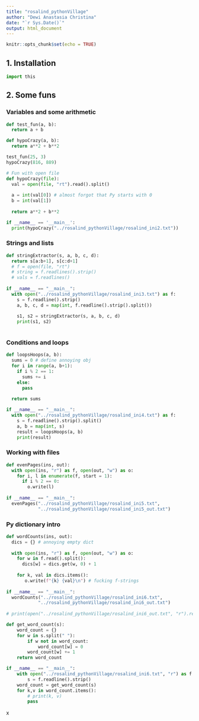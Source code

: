```yaml
---
title: "rosalind_pythonVillage"
author: "Dewi Anastasia Christina"
date: "`r Sys.Date()`"
output: html_document
---
```


```r
knitr::opts_chunk$set(echo = TRUE)
```

## 1. Installation

```python
import this
```

## 2. Some funs

### Variables and some arithmetic

```python
def test_fun(a, b):
  return a + b

def hypoCrazy(a, b):
  return a**2 + b**2

test_fun(25, 3)
hypoCrazy(816, 889)


```

```python
# Fun with open file
def hypoCrazy(file):
  val = open(file, "rt").read().split()
  
  a = int(val[0]) # almost forgot that Py starts with 0
  b = int(val[1])
  
  return a**2 + b**2

if __name__ == '__main__':
  print(hypoCrazy("../rosalind_pythonVillage/rosalind_ini2.txt"))
```

### Strings and lists

```python
def stringExtractor(s, a, b, c, d):
  return s[a:b+1], s[c:d+1]
  # f = open(file, "rt")
  # string = f.readlines().strip()
  # vals = f.readlines()
  
if __name__ == "__main__":
  with open("../rosalind_pythonVillage/rosalind_ini3.txt") as f:
    s = f.readline().strip()
    a, b, c, d = map(int, f.readline().strip().split())
    
    s1, s2 = stringExtractor(s, a, b, c, d)
    print(s1, s2)
  
```

### Conditions and loops

```python
def loopsHoops(a, b):
  sums = 0 # define annoying obj
  for i in range(a, b+1):
    if i % 2 == 1:
      sums += i
    else:
      pass
    
  return sums

if __name__ == "__main__":
  with open("../rosalind_pythonVillage/rosalind_ini4.txt") as f:
    s = f.readline().strip().split()
    a, b = map(int, s)
    result = loopsHoops(a, b)
    print(result)

```

### Working with files

```python
def evenPages(ins, out):
  with open(ins, "r") as f, open(out, "w") as o:
    for i, l in enumerate(f, start = 1):
      if i % 2 == 0:
        o.write(l)
        
if __name__ == "__main__":
  evenPages("../rosalind_pythonVillage/rosalind_ini5.txt",
            "../rosalind_pythonVillage/rosalind_ini5_out.txt")

```

### Py dictionary intro

```python
def wordCounts(ins, out):
  dics = {} # annoying empty dict
  
  with open(ins, "r") as f, open(out, "w") as o:
    for w in f.read().split():
      dics[w] = dics.get(w, 0) + 1
      
    for k, val in dics.items():
       o.write(f"{k} {val}\n") # fucking f-strings
      
if __name__ == "__main__":
  wordCounts("../rosalind_pythonVillage/rosalind_ini6.txt",
            "../rosalind_pythonVillage/rosalind_ini6_out.txt")
            
# print(open("../rosalind_pythonVillage/rosalind_ini6_out.txt", "r").read())
```

```python
def get_word_count(s):
    word_count = {}
    for w in s.split(" "):
        if w not in word_count:
            word_count[w] = 0
        word_count[w] += 1
    return word_count

if __name__ == "__main__":
    with open("../rosalind_pythonVillage/rosalind_ini6.txt", "r") as f:
        s = f.readline().strip()
    word_count = get_word_count(s)
    for k,v in word_count.items():
        # print(k, v)
        pass
```

x
